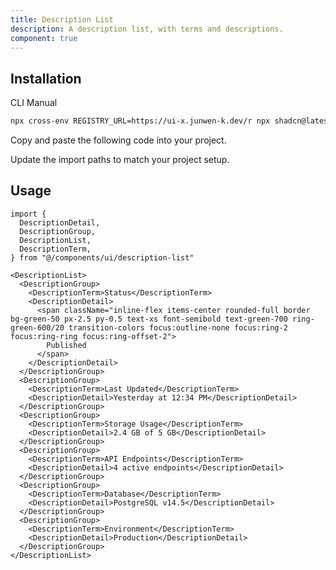```yaml
---
title: Description List
description: A description list, with terms and descriptions.
component: true
---
```


<ComponentPreview name="description-list-demo" />

## Installation

<Tabs defaultValue="cli">

<TabsList>
  <TabsTrigger value="cli">CLI</TabsTrigger>
  <TabsTrigger value="manual">Manual</TabsTrigger>
</TabsList>

<TabsContent value="cli">

```bash
npx cross-env REGISTRY_URL=https://ui-x.junwen-k.dev/r npx shadcn@latest add description-list
```

</TabsContent>

<TabsContent value="manual">

<Steps>

<Step>Copy and paste the following code into your project.</Step>

<ComponentSource name="description-list" />

<Step>Update the import paths to match your project setup.</Step>

</Steps>

</TabsContent>

</Tabs>

## Usage

```tsx
import {
  DescriptionDetail,
  DescriptionGroup,
  DescriptionList,
  DescriptionTerm,
} from "@/components/ui/description-list"
```

```tsx
<DescriptionList>
  <DescriptionGroup>
    <DescriptionTerm>Status</DescriptionTerm>
    <DescriptionDetail>
      <span className="inline-flex items-center rounded-full border bg-green-50 px-2.5 py-0.5 text-xs font-semibold text-green-700 ring-green-600/20 transition-colors focus:outline-none focus:ring-2 focus:ring-ring focus:ring-offset-2">
        Published
      </span>
    </DescriptionDetail>
  </DescriptionGroup>
  <DescriptionGroup>
    <DescriptionTerm>Last Updated</DescriptionTerm>
    <DescriptionDetail>Yesterday at 12:34 PM</DescriptionDetail>
  </DescriptionGroup>
  <DescriptionGroup>
    <DescriptionTerm>Storage Usage</DescriptionTerm>
    <DescriptionDetail>2.4 GB of 5 GB</DescriptionDetail>
  </DescriptionGroup>
  <DescriptionGroup>
    <DescriptionTerm>API Endpoints</DescriptionTerm>
    <DescriptionDetail>4 active endpoints</DescriptionDetail>
  </DescriptionGroup>
  <DescriptionGroup>
    <DescriptionTerm>Database</DescriptionTerm>
    <DescriptionDetail>PostgreSQL v14.5</DescriptionDetail>
  </DescriptionGroup>
  <DescriptionGroup>
    <DescriptionTerm>Environment</DescriptionTerm>
    <DescriptionDetail>Production</DescriptionDetail>
  </DescriptionGroup>
</DescriptionList>
```
